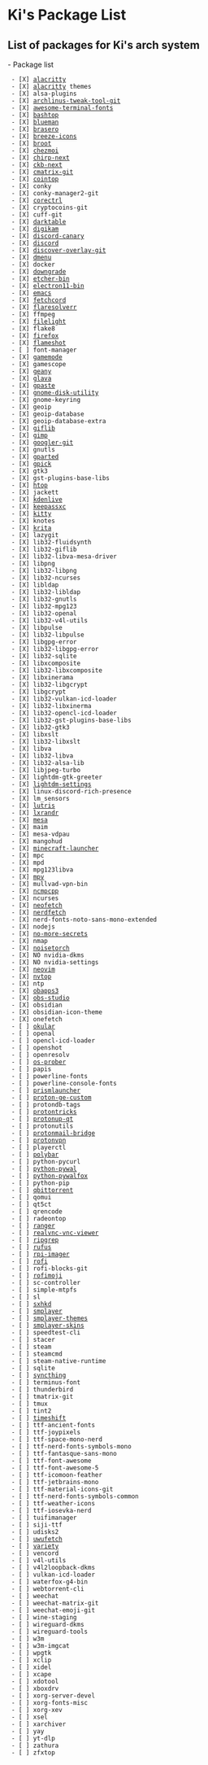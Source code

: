 = Ki's Package List =
== List of packages for Ki's arch system ==
- Package list
  - [X] [[alacritty]]
  - [X] [[alacritty]] themes
  - [X] alsa-plugins
  - [X] [[archlinus-tweak-tool-git]]
  - [X] [[awesome-terminal-fonts]]
  - [X] [[bashtop]]
  - [X] [[blueman]]
  - [X] [[brasero]]
  - [X] [[breeze-icons]]
  - [X] [[broot]]
  - [X] [[chezmoi]]
  - [X] [[chirp-next]]
  - [X] [[ckb-next]]
  - [X] [[cmatrix-git]]
  - [X] [[cointop]]
  - [X] conky
  - [X] conky-manager2-git
  - [X] [[corectrl]]
  - [X] cryptocoins-git
  - [X] cuff-git
  - [X] [[darktable]]
  - [X] [[digikam]]
  - [X] [[discord-canary]]
  - [X] [[discord]]
  - [X] [[discover-overlay-git]]
  - [X] [[dmenu]]
  - [X] docker
  - [X] [[downgrade]]
  - [X] [[etcher-bin]]
  - [X] [[electron11-bin]]
  - [X] [[emacs]]
  - [X] [[fetchcord]]
  - [X] [[flaresolverr]]
  - [X] ffmpeg
  - [X] [[filelight]]
  - [X] flake8
  - [X] [[firefox]]
  - [X] [[flameshot]]
  - [ ] font-manager
  - [X] [[gamemode]]
  - [X] gamescope
  - [X] [[geany]]
  - [X] [[glava]]
  - [X] [[gpaste]]
  - [X] [[gnome-disk-utility]]
  - [X] gnome-keyring
  - [X] geoip
  - [X] geoip-database
  - [X] geoip-database-extra
  - [X] [[giflib]]
  - [X] [[gimp]]
  - [X] [[googler-git]]
  - [X] gnutls
  - [X] [[gparted]]
  - [X] [[gpick]]
  - [X] gtk3
  - [X] gst-plugins-base-libs
  - [X] [[htop]]
  - [X] jackett
  - [X] [[kdenlive]]
  - [X] [[keepassxc]]
  - [X] [[kitty]]
  - [X] knotes
  - [X] [[krita]]
  - [X] lazygit
  - [X] lib32-fluidsynth
  - [X] lib32-giflib
  - [X] lib32-libva-mesa-driver
  - [X] libpng
  - [X] lib32-libpng
  - [X] lib32-ncurses
  - [X] libldap
  - [X] lib32-libldap
  - [X] lib32-gnutls
  - [X] lib32-mpg123
  - [X] lib32-openal
  - [X] lib32-v4l-utils
  - [X] libpulse
  - [X] lib32-libpulse
  - [X] libgpg-error
  - [X] lib32-libgpg-error
  - [X] lib32-sqlite
  - [X] libxcomposite
  - [X] lib32-libxcomposite
  - [X] libxinerama
  - [X] lib32-libgcrypt
  - [X] libgcrypt
  - [X] lib32-vulkan-icd-loader
  - [X] lib32-libxinerma
  - [X] lib32-opencl-icd-loader
  - [X] lib32-gst-plugins-base-libs
  - [X] lib32-gtk3
  - [X] libxslt
  - [X] lib32-libxslt
  - [X] libva
  - [X] lib32-libva
  - [X] lib32-alsa-lib
  - [X] libjpeg-turbo
  - [X] lightdm-gtk-greeter
  - [X] [[lightdm-settings]]
  - [X] linux-discord-rich-presence
  - [X] lm_sensors
  - [X] [[lutris]]
  - [X] [[lxrandr]]
  - [X] [[mesa]]
  - [X] maim
  - [X] mesa-vdpau
  - [X] mangohud
  - [X] [[minecraft-launcher]]
  - [X] mpc
  - [X] mpd
  - [X] mpg123libva
  - [X] [[mpv]]
  - [X] mullvad-vpn-bin
  - [X] [[ncmpcpp]]
  - [X] ncurses
  - [X] [[neofetch]]
  - [X] [[nerdfetch]]
  - [X] nerd-fonts-noto-sans-mono-extended
  - [X] nodejs
  - [X] [[no-more-secrets]]
  - [X] nmap
  - [X] [[noisetorch]]
  - [X] NO nvidia-dkms
  - [X] NO nvidia-settings
  - [X] [[neovim]]
  - [X] [[nvtop]]
  - [X] ntp
  - [X] [[obapps3]]
  - [X] [[obs-studio]]
  - [X] obsidian
  - [X] obsidian-icon-theme
  - [X] onefetch
  - [ ] [[okular]]
  - [ ] openal
  - [ ] opencl-icd-loader
  - [ ] openshot
  - [ ] openresolv
  - [ ] [[os-prober]]
  - [ ] papis
  - [ ] powerline-fonts
  - [ ] powerline-console-fonts
  - [ ] [[prismlauncher]]
  - [ ] [[proton-ge-custom]]
  - [ ] protondb-tags
  - [ ] [[protontricks]]
  - [ ] [[protonup-qt]]
  - [ ] protonutils
  - [ ] [[protonmail-bridge]]
  - [ ] [[protonvpn]]
  - [ ] playerctl
  - [ ] [[polybar]]
  - [ ] python-pycurl
  - [ ] [[python-pywal]]
  - [ ] [[python-pywalfox]]
  - [ ] python-pip
  - [ ] [[qbittorrent]]
  - [ ] qomui
  - [ ] qt5ct
  - [ ] qrencode
  - [ ] radeontop
  - [ ] [[ranger]]
  - [ ] [[realvnc-vnc-viewer]]
  - [ ] [[ripgrep]]
  - [ ] [[rufus]]
  - [ ] [[rpi-imager]]
  - [ ] [[rofi]]
  - [ ] rofi-blocks-git
  - [ ] [[rofimoji]]
  - [ ] sc-controller
  - [ ] simple-mtpfs
  - [ ] sl
  - [ ] [[sxhkd]]
  - [ ] [[smplayer]]
  - [ ] [[smplayer-themes]]
  - [ ] [[smplayer-skins]]
  - [ ] speedtest-cli
  - [ ] stacer
  - [ ] steam
  - [ ] steamcmd
  - [ ] steam-native-runtime
  - [ ] sqlite
  - [ ] [[syncthing]]
  - [ ] terminus-font
  - [ ] thunderbird
  - [ ] tmatrix-git
  - [ ] tmux
  - [ ] tint2
  - [ ] [[timeshift]]
  - [ ] ttf-ancient-fonts
  - [ ] ttf-joypixels
  - [ ] ttf-space-mono-nerd
  - [ ] ttf-nerd-fonts-symbols-mono
  - [ ] ttf-fantasque-sans-mono
  - [ ] ttf-font-awesome
  - [ ] ttf-font-awesome-5
  - [ ] ttf-icomoon-feather
  - [ ] ttf-jetbrains-mono
  - [ ] ttf-material-icons-git
  - [ ] ttf-nerd-fonts-symbols-common
  - [ ] ttf-weather-icons
  - [ ] ttf-iosevka-nerd
  - [ ] tuifimanager
  - [ ] siji-ttf
  - [ ] udisks2
  - [ ] [[uwufetch]]
  - [ ] [[variety]]
  - [ ] vencord
  - [ ] v4l-utils
  - [ ] v4l2loopback-dkms
  - [ ] vulkan-icd-loader
  - [ ] waterfox-g4-bin
  - [ ] webtorrent-cli
  - [ ] weechat
  - [ ] weechat-matrix-git
  - [ ] weechat-emoji-git
  - [ ] wine-staging
  - [ ] wireguard-dkms
  - [ ] wireguard-tools
  - [ ] w3m
  - [ ] w3m-imgcat
  - [ ] wpgtk
  - [ ] xclip
  - [ ] xidel
  - [ ] xcape
  - [ ] xdotool
  - [ ] xboxdrv
  - [ ] xorg-server-devel
  - [ ] xorg-fonts-misc
  - [ ] xorg-xev
  - [ ] xsel
  - [ ] xarchiver
  - [ ] yay
  - [ ] yt-dlp
  - [ ] zathura
  - [ ] zfxtop
